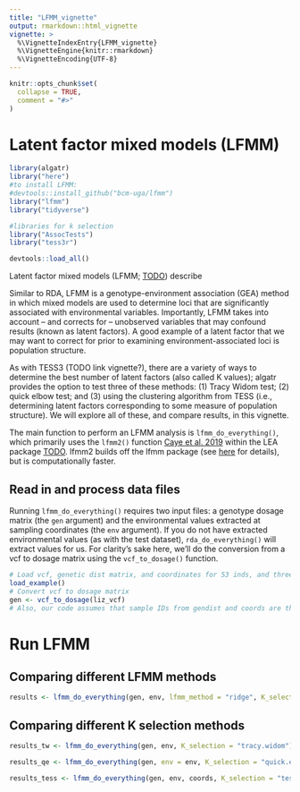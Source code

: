 ```yaml
---
title: "LFMM_vignette"
output: rmarkdown::html_vignette
vignette: >
  %\VignetteIndexEntry{LFMM_vignette}
  %\VignetteEngine{knitr::rmarkdown}
  %\VignetteEncoding{UTF-8}
---
```


```r
knitr::opts_chunk$set(
  collapse = TRUE,
  comment = "#>"
)
```

# Latent factor mixed models (LFMM)

```r
library(algatr)
library("here")
#to install LFMM:
#devtools::install_github("bcm-uga/lfmm")
library("lfmm") 
library("tidyverse")

#libraries for k selection
library("AssocTests")
library("tess3r")

devtools::load_all()
```

Latent factor mixed models (LFMM; [TODO](TODO REFER)) describe


Similar to RDA, LFMM is a genotype-environment association (GEA) method in which mixed models are used to determine loci that are significantly associated with environmental variables. Importantly, LFMM takes into account -- and corrects for -- unobserved variables that may confound results (known as latent factors). A good example of a latent factor that we may want to correct for prior to examining environment-associated loci is population structure.

As with TESS3 (TODO link vignette?), there are a variety of ways to determine the best number of latent factors (also called K values); algatr provides the option to test three of these methods: (1) Tracy Widom test; (2) quick elbow test; and (3) using the clustering algorithm from TESS (i.e., determining latent factors corresponding to some measure of population structure). We will explore all of these, and compare results, in this vignette.

The main function to perform an LFMM analysis is `lfmm_do_everything()`, which primarily uses the `lfmm2()` function [Caye et al. 2019](https://academic.oup.com/mbe/article/36/4/852/5290100) within the LEA package [TODO](TODO). lfmm2 builds off the lfmm package (see [here](https://bcm-uga.github.io/lfmm/index.html) for details), but is computationally faster.

## Read in and process data files

Running `lfmm_do_everything()` requires two input files: a genotype dosage matrix (the `gen` argument) and the environmental values extracted at sampling coordinates (the `env` argument). If you do not have extracted environmental values (as with the test dataset), `rda_do_everything()` will extract values for us. For clarity's sake here, we'll do the conversion from a vcf to dosage matrix using the `vcf_to_dosage()` function. 

```r
# Load vcf, genetic dist matrix, and coordinates for 53 inds, and three environmental layers for test dataset
load_example()
# Convert vcf to dosage matrix
gen <- vcf_to_dosage(liz_vcf)
# Also, our code assumes that sample IDs from gendist and coords are the same order; be sure to check this before moving forward!
```

# Run LFMM

## Comparing different LFMM methods

```r
results <- lfmm_do_everything(gen, env, lfmm_method = "ridge", K_selection = "tracy.widom")
```


## Comparing different K selection methods

```r
results_tw <- lfmm_do_everything(gen, env, K_selection = "tracy.widom")
```

```r
results_qe <- lfmm_do_everything(gen, env = env, K_selection = "quick.elbow")
```

```r
results_tess <- lfmm_do_everything(gen, env, coords, K_selection = "tess", Kvals = 1:20)
```



